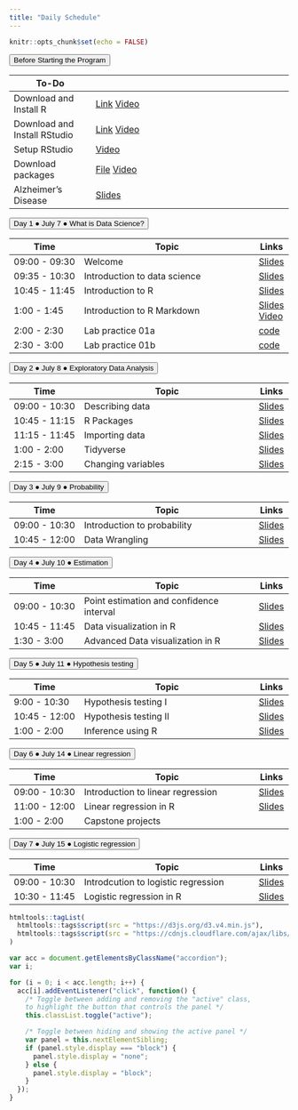 ```yaml
---
title: "Daily Schedule"
---
```


```r
knitr::opts_chunk$set(echo = FALSE)
```

<button class="accordion">Before Starting the Program</button>
<div class="panel"> 

| To-Do         |                              | 
|---------------|------------------------------------|
| Download and Install R | [Link](https://mirror.las.iastate.edu/CRAN/) [Video](https://uci.yuja.com/V/Video?v=3173351&node=10757512&a=280036139&autoplay=1)|
| Download and Install RStudio| [Link](https://www.rstudio.com/products/rstudio/download/)  [Video](https://uci.yuja.com/V/Video?v=3173359&node=10757552&a=664679852&autoplay=1)|
|Setup RStudio| [Video](https://uci.yuja.com/V/Video?v=3173384&node=10757676&a=717681262&autoplay=1)       |
|Download packages |<a href="R-code/code-00-setup.R" download>File</a> [Video](https://uci.yuja.com/V/Video?v=3173415&node=10757778&a=1269482034&autoplay=1)|
|Alzheimer's Disease | [Slides](https://cosmos-datascience.github.io/slides/week01/2023_Intro_to_AD_Online.pdf) |

</div>


<!-- connecting to UCI email address-->
		
<button class="accordion">Day 1 &#9679; July 7 &#9679; What is Data Science? </button>
<div class="panel">

| Time          | Topic                              | Links |
|---------------|------------------------------------|-------|
| 09:00 - 09:30 | Welcome                            |[Slides](https://cosmos-datascience.github.io/slides/week01/01a-welcome.html)|
| 09:35 - 10:30 | Introduction to data science    |[Slides](https://cosmos-datascience.github.io/slides/week01/01b-intro-data-science.html)|
| 10:45 - 11:45 | Introduction to R    |[Slides](https://cosmos-datascience.github.io/slides/week01/Lab-01a-intro-R.html)|
| 1:00 - 1:45 | Introduction to R Markdown    |[Slides](https://cosmos-datascience.github.io/slides/week01/Lab-01b-intro-rmarkdown.html) [Video](https://cosmos-datascience.github.io/slides/week01/Lab-01b-intro-rmarkdown.mp4)  |
| 2:00 - 2:30 | Lab practice 01a    |[code](https://cosmos-datascience.github.io/slides/week01/Lab-01a-practice.Rmd)|
| 2:30 - 3:00 | Lab practice 01b    |[code](https://cosmos-datascience.github.io/slides/week01/Lab-01b-practice.Rmd)|

<!--
| 2:00 - 3:00 | Introduction to GitHub    |[Slides](https://cosmos-datascience.github.io/slides/week01/Lab-01c-github.html)|
-->

</div>
		




<button class="accordion">Day 2 &#9679; July 8 &#9679; Exploratory Data Analysis </button>
<div class="panel">

| Time          | Topic                              | Links |
|---------------|------------------------------------|-------|
| 09:00 - 10:30 | Describing data                            |[Slides](https://cosmos-datascience.github.io/slides/week01/02a-describe-data.html) |
| 10:45 - 11:15 | R Packages    |[Slides](https://cosmos-datascience.github.io/slides/week01/Lab-02a-R-packages.html)|
| 11:15 - 11:45 | Importing data               |[Slides](https://cosmos-datascience.github.io/slides/week01/Lab-02b-import-data.html)  |
| 1:00 - 2:00 | Tidyverse              | [Slides](https://cosmos-datascience.github.io/slides/week01/Lab-02c-intro-tidyverse.html)     |
| 2:15 - 3:00 | Changing variables              | [Slides](https://cosmos-datascience.github.io/slides/week01/Lab-02d-change-variable.html)     |
<!--
|  | Additional practices              | [Code](https://cosmos-datascience.github.io/slides/week01/Lab-02b-import-data-solution.R)     |
-->
</div>
	
	

<button class="accordion">Day 3 &#9679; July 9 &#9679; Probability </button>
<div class="panel">

| Time          | Topic                              | Links |
|---------------|------------------------------------|-------|
| 09:00 - 10:30 | Introduction to probability                            |[Slides](https://cosmos-datascience.github.io/slides/week01/03a-intro-prob.html)|
| 10:45 - 12:00 | Data Wrangling         | [Slides](https://cosmos-datascience.github.io/slides/week01/Lab-03a-data-wrangling.html)|

</div>
		



<button class="accordion">Day 4 &#9679; July 10 &#9679; Estimation </button>
<div class="panel">

| Time          | Topic                              | Links |
|---------------|------------------------------------|-------|
| 09:00 - 10:30 | Point estimation and confidence interval                        |[Slides](https://cosmos-datascience.github.io/slides/week01/04a-estimation-Quarto.html) |
| 10:45 - 11:45 | Data visualization in R |[Slides](https://cosmos-datascience.github.io/slides/week01/Lab-04a-visualize-data-Quarto.html)
| 1:30 - 3:00 | Advanced Data visualization in R |[Slides](https://cosmos-datascience.github.io/slides/week01/Lab-04b-improve-dataviz.html)       |

</div>
	
	


<button class="accordion">Day 5 &#9679; July 11 &#9679; Hypothesis testing </button>
<div class="panel">

| Time          | Topic                              | Links |
|---------------|------------------------------------|-------|
| 9:00 - 10:30 | Hypothesis testing I                       |[Slides](https://cosmos-datascience.github.io/slides/week01/05a-hypothesis-Quarto.html) |
| 10:45 - 12:00 | Hypothesis testing II |[Slides](https://cosmos-datascience.github.io/slides/week01/05b-hypothesis-Quarto.html)|
| 1:00 - 2:00 | Inference using R |[Slides](https://cosmos-datascience.github.io/slides/week01/Lab-05a-confint.html)|

</div>
		





<button class="accordion">Day 6 &#9679; July 14 &#9679; Linear regression </button>
<div class="panel">

| Time          | Topic                              | Links |
|---------------|------------------------------------|-------|
| 09:00 - 10:30 | Introduction to linear regression  |[Slides](https://cosmos-datascience.github.io/slides/week02/01a-regression.html)|
| 11:00 - 12:00 | Linear regression in R | [Slides](https://cosmos-datascience.github.io/slides/week02/Lab-01-linear-regression.html)|
| 1:00 - 2:00 | Capstone projects         | |

</div>


<button class="accordion">Day 7 &#9679; July 15 &#9679; Logistic regression </button>
<div class="panel">

| Time          | Topic                              | Links |
|---------------|------------------------------------|-------|
| 09:00 - 10:30 | Introdcution to logistic regression  | [Slides](https://cosmos-datascience.github.io/slides/week02/02a-logit.html) |
| 10:30 - 11:45 | Logistic regression in R        | [Slides](https://cosmos-datascience.github.io/slides/week02/Lab-02-logistic-regression.html)|
</div>
		


	
	
```r
htmltools::tagList(
  htmltools::tags$script(src = "https://d3js.org/d3.v4.min.js"),
  htmltools::tags$script(src = "https://cdnjs.cloudflare.com/ajax/libs/dimple/2.3.0/dimple.latest.min.js")
)
```

```js
var acc = document.getElementsByClassName("accordion");
var i;

for (i = 0; i < acc.length; i++) {
  acc[i].addEventListener("click", function() {
    /* Toggle between adding and removing the "active" class,
    to highlight the button that controls the panel */
    this.classList.toggle("active");

    /* Toggle between hiding and showing the active panel */
    var panel = this.nextElementSibling;
    if (panel.style.display === "block") {
      panel.style.display = "none";
    } else {
      panel.style.display = "block";
    }
  });
}
```
